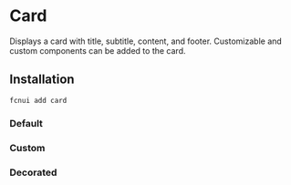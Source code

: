 # Card

Displays a card with title, subtitle, content, and footer.
Customizable and custom components can be added to the card.


## Installation
```shell
fcnui add card
```


### Default
<DefaultIframe src="https://fcnui-playground.vercel.app/#/card" height={600}/>

### Custom
<DefaultIframe src="https://fcnui-playground.vercel.app/#/card?isCustom=true" height={500}/>

### Decorated
<DefaultIframe src="https://fcnui-playground.vercel.app/#/card?isDecorated=true" height={600}/>

